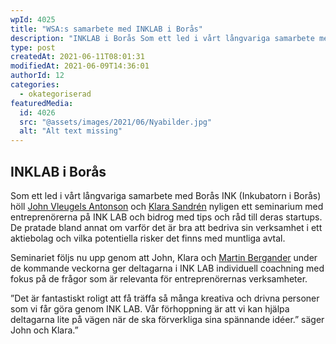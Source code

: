 ```yaml
---
wpId: 4025
title: "WSA:s samarbete med INKLAB i Borås"
description: "INKLAB i Borås Som ett led i vårt långvariga samarbete med Borås INK (Inkubatorn i Borås) höll John Vleugels Antonson och Klara Sandrén nyligen ett seminarium med entreprenörerna på INK&hellip;"
type: post
createdAt: 2021-06-11T08:01:31
modifiedAt: 2021-06-09T14:36:01
authorId: 12
categories:
  - okategoriserad
featuredMedia:
  id: 4026
  src: "@assets/images/2021/06/Nyabilder.jpg"
  alt: "Alt text missing"
---
```


## INKLAB i Borås

Som ett led i vårt långvariga samarbete med Borås INK (Inkubatorn i Borås) höll [John Vleugels Antonson](/medarbetare/john-vleugels-antonson/) och [Klara Sandrén](/medarbetare/klara-sandren/) nyligen ett seminarium med entreprenörerna på INK LAB och bidrog med tips och råd till deras startups. De pratade bland annat om varför det är bra att bedriva sin verksamhet i ett aktiebolag och vilka potentiella risker det finns med muntliga avtal.

Seminariet följs nu upp genom att John, Klara och [Martin Bergander](/medarbetare/martin-bergander/) under de kommande veckorna ger deltagarna i INK LAB individuell coachning med fokus på de frågor som är relevanta för entreprenörernas verksamheter.

”Det är fantastiskt roligt att få träffa så många kreativa och drivna personer som vi får göra genom INK LAB. Vår förhoppning är att vi kan hjälpa deltagarna lite på vägen när de ska förverkliga sina spännande idéer.” säger John och Klara.”